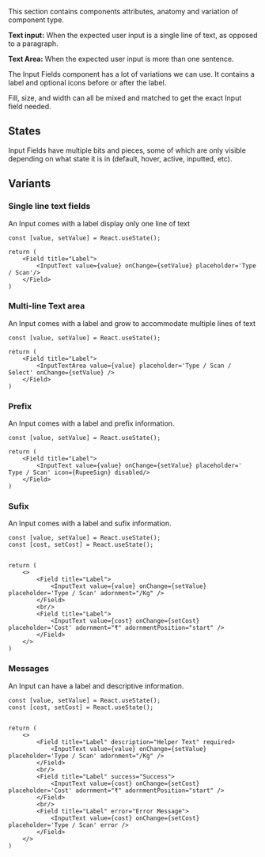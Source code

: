 
This section contains components attributes, anatomy and variation of component type.

<ImagePreview background={true}>
    <Layout type="row">
        <Overview1 />
    </Layout>
</ImagePreview>

**Text input:** When the expected user input is a single line of text, as opposed to a paragraph.

**Text Area:** When the expected user input is more than one sentence.

The Input Fields component has a lot of variations we can use. It contains a label and optional icons before or after the label. 

Fill, size, and width can all be mixed and matched to get the exact Input field needed.

## States
Input Fields have multiple bits and pieces, some of which are only visible depending on what state it is in (default, hover, active, inputted, etc).

<ImagePreview background={true}>
    <Layout type="row">
        <Overview2 />
    </Layout>
</ImagePreview>

## Variants

### Single line text fields

An Input comes with a label display only one line of text

<Documenter component={props.components}>

```preview
const [value, setValue] = React.useState();

return (
    <Field title="Label">
        <InputText value={value} onChange={setValue} placeholder='Type / Scan'/>
    </Field>
)
```
</Documenter>

### Multi-line Text area

An Input comes with a label and grow to accommodate multiple lines of text

<Documenter component={props.components}>

```preview
const [value, setValue] = React.useState();

return (
    <Field title="Label">
        <InputTextArea value={value} placeholder='Type / Scan / Select' onChange={setValue} />
    </Field>
)
```
</Documenter>

### Prefix

An Input comes with a label and prefix information.

<Documenter component={props.components}>

```preview
const [value, setValue] = React.useState();

return (
    <Field title="Label">
        <InputText value={value} onChange={setValue} placeholder=' Type / Scan' icon={RupeeSign} disabled/>
    </Field>
)
```
</Documenter>

### Sufix

An Input comes with a label and sufix information.

<Documenter component={props.components}>

```preview
const [value, setValue] = React.useState();
const [cost, setCost] = React.useState();


return (
    <>
        <Field title="Label">
            <InputText value={value} onChange={setValue} placeholder='Type / Scan' adornment="/Kg" />
        </Field>
        <br/>
        <Field title="Label">
            <InputText value={cost} onChange={setCost} placeholder='Cost' adornment="₹" adornmentPosition="start" />
        </Field>
    </>
)
```
</Documenter>

### Messages

An Input can have a label and descriptive information.

<Documenter component={props.components}>

```preview
const [value, setValue] = React.useState();
const [cost, setCost] = React.useState();


return (
    <>
        <Field title="Label" description="Helper Text" required>
            <InputText value={value} onChange={setValue} placeholder='Type / Scan' adornment="/Kg" />
        </Field>
        <br/>
        <Field title="Label" success="Success">
            <InputText value={cost} onChange={setCost} placeholder='Cost' adornment="₹" adornmentPosition="start" />
        </Field>
        <br/>
        <Field title="Label" error="Error Message">
            <InputText value={cost} onChange={setCost} placeholder='Type / Scan' error />
        </Field>
    </>
)
```
</Documenter>
